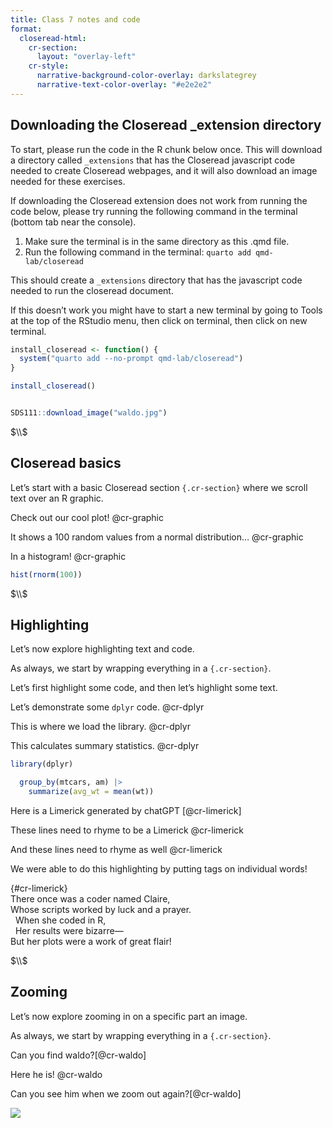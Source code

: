 ```yaml
---
title: Class 7 notes and code
format:
  closeread-html:
    cr-section:
      layout: "overlay-left"
    cr-style:
      narrative-background-color-overlay: darkslategrey
      narrative-text-color-overlay: "#e2e2e2"
---
```



## Downloading the Closeread _extension directory

To start, please run the code in the  R chunk below once. This will download a
directory called `_extensions` that has the Closeread javascript code needed to
create Closeread webpages, and it will also download an image needed for these
exercises.

If downloading the Closeread extension does not work from running the code
below, please try running the following command in the terminal (bottom tab near
the console).

1. Make sure the terminal is in the same directory as this .qmd file.
2. Run the following command in the terminal: `quarto add qmd-lab/closeread`

This should create a `_extensions` directory that has the javascript code needed
to run the closeread document.

If this doesn't work you might have to start a new terminal by going to Tools at
the top of the RStudio menu, then click on terminal, then click on new terminal.


```r

install_closeread <- function() {
  system("quarto add --no-prompt qmd-lab/closeread")
}

install_closeread()


SDS111::download_image("waldo.jpg")


```




$\\$






## Closeread basics


Let's start with a basic Closeread section `{.cr-section}` where we scroll text
over an R graphic.




::::{.cr-section}


Check out our cool plot! @cr-graphic

It shows a 100 random values from a normal distribution... @cr-graphic

In a histogram! @cr-graphic


:::{#cr-graphic}

```r

hist(rnorm(100))

```

:::




::::




$\\$






## Highlighting


Let's now explore highlighting text and code. 

As always, we start by wrapping everything in a `{.cr-section}`.

Let's first highlight some code, and then let's highlight some text. 




::::{.cr-section}


Let's demonstrate some `dplyr` code. @cr-dplyr

This is where we load the library.  [@cr-dplyr]{highlight="1"}

This calculates summary statistics. [@cr-dplyr]{highlight="2-4"}



:::{#cr-dplyr}
```r

library(dplyr)

  group_by(mtcars, am) |>
    summarize(avg_wt = mean(wt))

```

:::



Here is a Limerick generated by chatGPT [@cr-limerick] 

These lines need to rhyme to be a Limerick [@cr-limerick]{highlight="cr-claire,cr-prayer,cr-flair"}

And these lines need to rhyme as well [@cr-limerick]{highlight="cr-r,cr-bizarre"}

We were able to do this highlighting by putting tags on individual words!

| {#cr-limerick}
| There once was a coder named [Claire]{#cr-claire},
| Whose scripts worked by luck and a [prayer]{#cr-prayer}.
|   When she coded in [R]{#cr-r},
|   Her results were [bizarre]{#cr-bizarre}—
| But her plots were a work of great [flair]{#cr-flair}!


::::



$\\$



## Zooming


Let's now explore zooming in on a specific part an image.

As always, we start by wrapping everything in a `{.cr-section}`.



::::{.cr-section}


Can you find waldo?[@cr-waldo]


Here he is! [@cr-waldo]{pan-to="35%,-100%" scale-by="5"}


Can you see him when we zoom out again?[@cr-waldo]



:::{#cr-waldo}
![](waldo.jpg)
:::




::::






